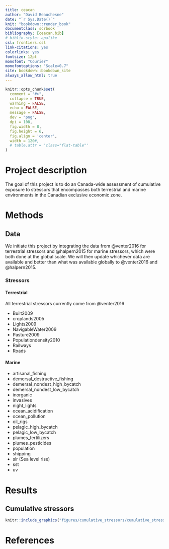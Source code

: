 ```yaml
---
title: ceacan
author: "David Beauchesne"
date: "`r Sys.Date()`"
knit: "bookdown::render_book"
documentclass: scrbook
bibliography: [ceacan.bib]
# biblio-style: apalike
csl: frontiers.csl
link-citations: yes
colorlinks: yes
fontsize: 12pt
monofont: "Courier"
monofontoptions: "Scale=0.7"
site: bookdown::bookdown_site
always_allow_html: true
---
```


<!-- 
suppressWarnings(bookdown::render_book("index.Rmd", "bookdown::gitbook"))
-->

```r
knitr::opts_chunk$set(
  comment = "#>",
  collapse = TRUE,
  warning = FALSE,
  echo = FALSE,
  message = FALSE,
  dev = "png",
  dpi = 108,
  fig.width = 8,
  fig.height = 6,
  fig.align = 'center',
  width = 120#,
  # table.attr = 'class="flat-table"'
)
```

# Project description

The goal of this project is to do an Canada-wide assessment of cumulative exposure to stressors that encompasses both terrestrial and marine environments in the Canadian exclusive economic zone. 


# Methods 

## Data 

We initiate this project by integrating the data from @venter2016 for terrestrial stressors and  @halpern2015 for marine stressors, which were both done at the global scale. We will then update whichever data are available and better than what was available globally to @venter2016 and @halpern2015.

### Stressors 

#### Terrestrial 

All terrestrial stressors currently come from @venter2016

- Built2009
- croplands2005
- Lights2009
- NavigableWater2009
- Pasture2009
- Populationdensity2010
- Railways
- Roads

#### Marine 

- artisanal_fishing
- demersal_destructive_fishing
- demersal_nondest_high_bycatch
- demersal_nondest_low_bycatch
- inorganic
- invasives
- night_lights
- ocean_acidification
- ocean_pollution
- oil_rigs
- pelagic_high_bycatch
- pelagic_low_bycatch
- plumes_fertilizers
- plumes_pesticides
- population
- shipping
- slr (Sea level rise)
- sst
- uv

# Results 

## Cumulative stressors 

```r
knitr::include_graphics("figures/cumulative_stressors/cumulative_stressors.png")
```

# References